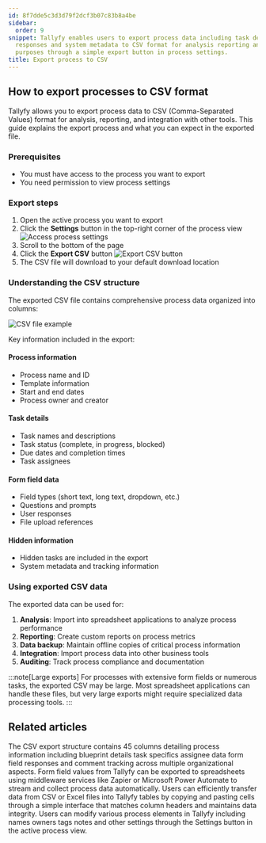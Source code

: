 ```yaml
---
id: 8f7dde5c3d3d79f2dcf3b07c83b8a4be
sidebar:
  order: 9
snippet: Tallyfy enables users to export process data including task details form
  responses and system metadata to CSV format for analysis reporting and integration
  purposes through a simple export button in process settings.
title: Export process to CSV
---
```


## How to export processes to CSV format

Tallyfy allows you to export process data to CSV (Comma-Separated Values) format for analysis, reporting, and integration with other tools. This guide explains the export process and what you can expect in the exported file.

### Prerequisites

- You must have access to the process you want to export
- You need permission to view process settings

### Export steps

1. Open the active process you want to export
2. Click the **Settings** button in the top-right corner of the process view
   ![Access process settings](https://screenshots.tallyfy.com/tallyfy%2Fpro%2Fdesktop-light-click-config-activeprocess.png)
3. Scroll to the bottom of the page
4. Click the **Export CSV** button
   ![Export CSV button](https://screenshots.tallyfy.com/tallyfy%2Fpro%2Fdesktop-light-export-csv.png)
5. The CSV file will download to your default download location

### Understanding the CSV structure

The exported CSV file contains comprehensive process data organized into columns:

![CSV file example](https://screenshots.tallyfy.com/file-JFjFk3MCzJ.png)

Key information included in the export:

#### Process information
- Process name and ID
- Template information
- Start and end dates
- Process owner and creator

#### Task details
- Task names and descriptions
- Task status (complete, in progress, blocked)
- Due dates and completion times
- Task assignees

#### Form field data
- Field types (short text, long text, dropdown, etc.)
- Questions and prompts
- User responses
- File upload references

#### Hidden information
- Hidden tasks are included in the export
- System metadata and tracking information

### Using exported CSV data

The exported data can be used for:

1. **Analysis**: Import into spreadsheet applications to analyze process performance
2. **Reporting**: Create custom reports on process metrics
3. **Data backup**: Maintain offline copies of critical process information
4. **Integration**: Import process data into other business tools
5. **Auditing**: Track process compliance and documentation

:::note[Large exports]
For processes with extensive form fields or numerous tasks, the exported CSV may be large. Most spreadsheet applications can handle these files, but very large exports might require specialized data processing tools.
:::


## Related articles
<CardGrid>
<LinkTitleCard header="<b>Analytics > CSV file structure</b>" href="/products/pro/integrations/analytics/how-is-the-csv-file-structured-in-tallyfy/" > The CSV export structure contains 45 columns detailing process information including blueprint details task specifics assignee data form field responses and comment tracking across multiple organizational aspects. </LinkTitleCard>
<LinkTitleCard header="<b>Middleware > Stream data to a spreadsheet</b>" href="/products/pro/integrations/middleware/how-can-i-export-form-fields-from-tallyfy-to-spreadsheet/" > Form field values from Tallyfy can be exported to spreadsheets using middleware services like Zapier or Microsoft Power Automate to stream and collect process data automatically. </LinkTitleCard>
<LinkTitleCard header="<b>Tasks > Paste cells into a Tallyfy table</b>" href="/products/pro/tracking-and-tasks/tasks/paste-cells-tallyfy-table/" > Users can efficiently transfer data from CSV or Excel files into Tallyfy tables by copying and pasting cells through a simple interface that matches column headers and maintains data integrity. </LinkTitleCard>
<LinkTitleCard header="<b>Edit Processes > Edit tasks and process properties</b>" href="/products/pro/tracking-and-tasks/processes/edit-processes/how-can-i-edit-tasks-and-processes-in-tallyfy/" > Users can modify various process elements in Tallyfy including names owners tags notes and other settings through the Settings button in the active process view. </LinkTitleCard>
</CardGrid>